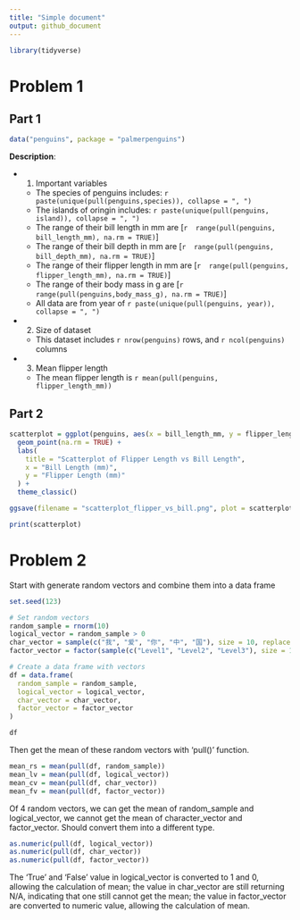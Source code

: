 ```yaml
---
title: "Simple document"
output: github_document
---
```


```r
library(tidyverse)
```

# Problem 1

## Part 1
```r
data("penguins", package = "palmerpenguins")
```
**Description**: 

*   1. Important variables
    * The species of penguins includes: `r paste(unique(pull(penguins,species)), collapse = ", ")`
    * The islands of oringin includes: `r paste(unique(pull(penguins, island)), collapse = ", ")`
    * The range of their bill length in mm are [`r  range(pull(penguins, bill_length_mm), na.rm = TRUE)`]
    * The range of their bill depth in mm are [`r  range(pull(penguins, bill_depth_mm), na.rm = TRUE)`]
    * The range of their flipper length in mm are [`r  range(pull(penguins, flipper_length_mm), na.rm = TRUE)`]
    * The range of their body mass in g are [`r  range(pull(penguins,body_mass_g), na.rm = TRUE)`]
    * All data are from year of `r paste(unique(pull(penguins, year)), collapse = ", ")`

*   2. Size of dataset
    * This dataset includes `r nrow(penguins)` rows, and `r ncol(penguins)` columns
    
*   3. Mean flipper length
    * The mean flipper length is `r mean(pull(penguins, flipper_length_mm))`
    
## Part 2
```r

scatterplot = ggplot(penguins, aes(x = bill_length_mm, y = flipper_length_mm, color = species)) +
  geom_point(na.rm = TRUE) +
  labs(
    title = "Scatterplot of Flipper Length vs Bill Length",
    x = "Bill Length (mm)",
    y = "Flipper Length (mm)"
  ) +
  theme_classic()

ggsave(filename = "scatterplot_flipper_vs_bill.png", plot = scatterplot, width = 10, height = 10, dpi = 300)

print(scatterplot)
```

# Problem 2

Start with generate random vectors and combine them into a data frame
```r

set.seed(123)

# Set random vectors
random_sample = rnorm(10)
logical_vector = random_sample > 0
char_vector = sample(c("我", "爱", "你", "中", "国"), size = 10, replace = TRUE)
factor_vector = factor(sample(c("Level1", "Level2", "Level3"), size = 10, replace = TRUE))

# Create a data frame with vectors
df = data.frame(
  random_sample = random_sample,
  logical_vector = logical_vector,
  char_vector = char_vector,
  factor_vector = factor_vector
)

df
```

Then get the mean of these random vectors with 'pull()' function.
```r
mean_rs = mean(pull(df, random_sample))
mean_lv = mean(pull(df, logical_vector))
mean_cv = mean(pull(df, char_vector))
mean_fv = mean(pull(df, factor_vector))
```

Of 4 random vectors, we can get the mean of random_sample and logical_vector, we cannot get the mean of character_vector and factor_vector. 
Should convert them into a different type. 

```r
as.numeric(pull(df, logical_vector))
as.numeric(pull(df, char_vector))
as.numeric(pull(df, factor_vector))
```

The 'True' and 'False' value in logical_vector is converted to 1 and 0, allowing the calculation of mean; the value in char_vector are still returning N/A, indicating that one still cannot get the mean; the value in factor_vector are converted to numeric value, allowing the calculation of mean.
